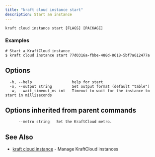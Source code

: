 ```yaml
---
title: "kraft cloud instance start"
description: Start an instance
---
```


```console
kraft cloud instance start [FLAGS] [PACKAGE]
```

### Examples

```console
# Start a KraftCloud instance
$ kraft cloud instance start 77d0316a-fbbe-488d-8618-5bf7a612477a
```

## Options

```text
  -h, --help                  help for start
  -o, --output string         Set output format (default "table")
  -w, --wait_timeout_ms int   Timeout to wait for the instance to start in milliseconds
```

## Options inherited from parent commands

```text
      --metro string   Set the KraftCloud metro.
```

## See Also

* [kraft cloud instance](kraft_cloud_instance.md)	 - Manage KraftCloud instances

